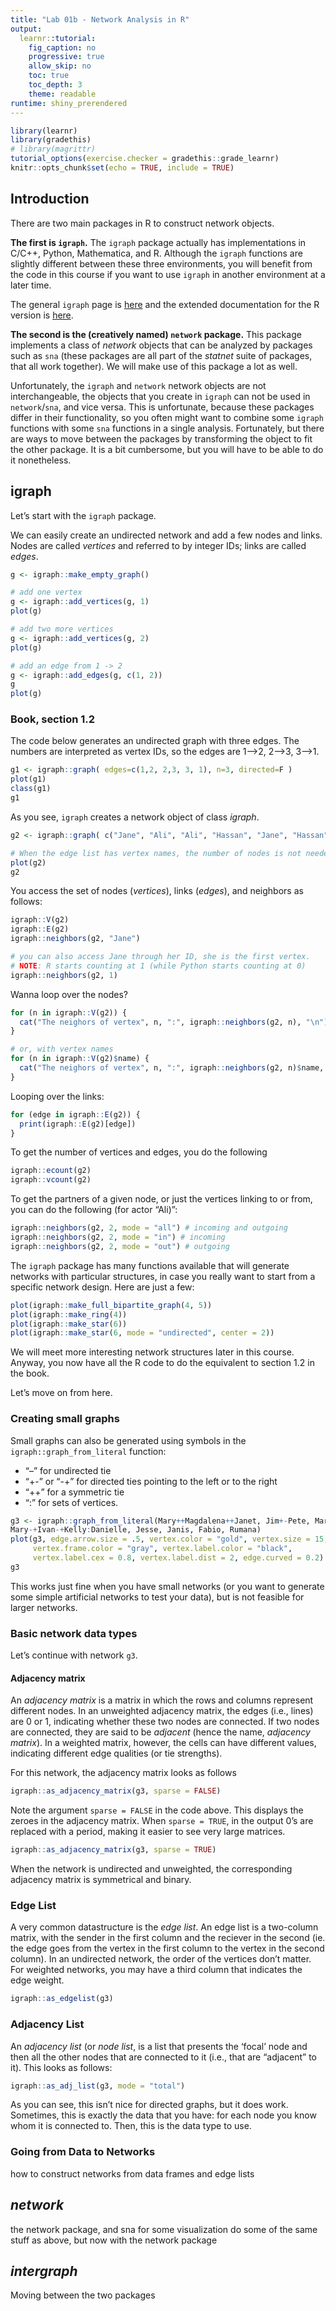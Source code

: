 ```yaml
---
title: "Lab 01b - Network Analysis in R"
output: 
  learnr::tutorial:
    fig_caption: no
    progressive: true
    allow_skip: no
    toc: true
    toc_depth: 3
    theme: readable
runtime: shiny_prerendered
---
```



```r
library(learnr)
library(gradethis)
# library(magrittr)
tutorial_options(exercise.checker = gradethis::grade_learnr)
knitr::opts_chunk$set(echo = TRUE, include = TRUE)
```


## Introduction
There are two main packages in R to construct network objects. 

__The first is `igraph`.__ The `igraph` package actually has implementations in
C/C++, Python, Mathematica, and R. Although the `igraph` functions are slightly
different between these three environments, you will benefit from the code in
this course if you want to use `igraph` in another environment at a later time.

The general `igraph` page is [here](https://igraph.org/) and the 
extended documentation for the R version is [here](https://igraph.org/r/#docs).

__The second is the (creatively named) `network` package.__ This package
implements a class of _network_ objects that can be analyzed by packages such as
`sna` (these packages are all part of the _statnet_ suite of packages, that all
work together). We will make use of this package a lot as well.

Unfortunately, the `igraph` and `network` network objects are not
interchangeable, the objects that you create in `igraph` can not be used in
`network`/`sna`, and vice versa. This is unfortunate, because these packages
differ in their functionality, so you often might want to combine some `igraph`
functions with some `sna` functions in a single analysis. Fortunately, but there
are ways to move between the packages by transforming the object to fit the
other package. It is a bit cumbersome, but you will have to be able to do it
nonetheless.

## igraph
Let's start with the `igraph` package.

We can easily create an undirected network and add a few nodes and links. Nodes
are called _vertices_ and referred to by integer IDs; links are called _edges_.

```r
g <- igraph::make_empty_graph()

# add one vertex
g <- igraph::add_vertices(g, 1)
plot(g)

# add two more vertices
g <- igraph::add_vertices(g, 2)
plot(g)

# add an edge from 1 -> 2
g <- igraph::add_edges(g, c(1, 2))
g
plot(g)
```



### Book, section 1.2
The code below generates an undirected graph with three edges. The numbers are
interpreted as vertex IDs, so the edges are 1–>2, 2–>3, 3–>1.

```r
g1 <- igraph::graph( edges=c(1,2, 2,3, 3, 1), n=3, directed=F ) 
plot(g1)
class(g1)
g1
```

As you see, `igraph` creates a network object of class _igraph_. 

```r
g2 <- igraph::graph( c("Jane", "Ali", "Ali", "Hassan", "Jane", "Hassan")) # named vertices

# When the edge list has vertex names, the number of nodes is not needed
plot(g2)
g2
```


You access the set of nodes (_vertices_), links (_edges_), and neighbors as follows:

```r
igraph::V(g2)
igraph::E(g2)
igraph::neighbors(g2, "Jane")

# you can also access Jane through her ID, she is the first vertex.
# NOTE: R starts counting at 1 (while Python starts counting at 0)
igraph::neighbors(g2, 1)
```

Wanna loop over the nodes?
```r
for (n in igraph::V(g2)) {
  cat("The neighors of vertex", n, ":", igraph::neighbors(g2, n), "\n")
}

# or, with vertex names
for (n in igraph::V(g2)$name) {
  cat("The neighors of vertex", n, ":", igraph::neighbors(g2, n)$name, "\n")
}
```

Looping over the links:
```r
for (edge in igraph::E(g2)) {
  print(igraph::E(g2)[edge])
}
```

To get the number of vertices and edges, you do the following

```r
igraph::ecount(g2)
igraph::vcount(g2)
```

To get the partners of a given node, or just the vertices linking to or from,
you can do the following (for actor "Ali)":

```r
igraph::neighbors(g2, 2, mode = "all") # incoming and outgoing
igraph::neighbors(g2, 2, mode = "in") # incoming 
igraph::neighbors(g2, 2, mode = "out") # outgoing
```

The `igraph` package has many functions available that will generate networks with 
particular structures, in case you really want to start from a specific network 
design. Here are just a few:


```r
plot(igraph::make_full_bipartite_graph(4, 5))
plot(igraph::make_ring(4))
plot(igraph::make_star(6))
plot(igraph::make_star(6, mode = "undirected", center = 2))
```

We will meet more interesting network structures later in this course. Anyway, 
you now have all the R code to do the equivalent to section 1.2 in the book. 

Let's move on from here.

### Creating small graphs
Small graphs can also be generated using symbols in the
`igraph::graph_from_literal` function:

* "--" for undirected tie
* "+-" or "-+" for directed ties pointing to the left or to the right
* "++" for a symmetric tie
* ":" for sets of vertices.


```r
g3 <- igraph::graph_from_literal(Mary++Magdalena++Janet, Jim+-Pete, Mary-+Roberto, 
Mary-+Ivan-+Kelly:Danielle, Jesse, Janis, Fabio, Rumana)
plot(g3, edge.arrow.size = .5, vertex.color = "gold", vertex.size = 15, 
     vertex.frame.color = "gray", vertex.label.color = "black", 
     vertex.label.cex = 0.8, vertex.label.dist = 2, edge.curved = 0.2) 
g3
```
            
This works just fine when you have small networks (or you want to generate some 
simple artificial networks to test your data), but is not feasible for larger 
networks. 

### Basic network data types
Let's continue with network `g3`. 

#### Adjacency matrix

An _adjacency matrix_ is a matrix in which the rows and columns represent
different nodes. In an unweighted adjacency matrix, the edges (i.e., lines) are
0 or 1, indicating whether these two nodes are connected. If two nodes are
connected, they are said to be _adjacent_ (hence the name, _adjacency matrix_).
In a weighted matrix, however, the cells can have different values, indicating
different edge qualities (or tie strengths).

For this network, the adjacency matrix looks as follows

```r
igraph::as_adjacency_matrix(g3, sparse = FALSE)
```

Note the argument `sparse = FALSE` in the code above. This displays the zeroes
in the adjacency matrix. When  `sparse = TRUE`, in the output 0's are replaced
with a period, making it easier to see very large matrices.

```r
igraph::as_adjacency_matrix(g3, sparse = TRUE)
```

When the network is undirected and unweighted, the corresponding adjacency
matrix is symmetrical and binary.


### Edge List
A very common datastructure is the _edge list_. An edge list is a two-column
matrix, with the sender in the first column and the reciever in the second (ie.
the edge goes from the vertex in the first column to the vertex in the second
column). In an undirected network, the order of the vertices don’t matter. For
weighted networks, you may have a third column that indicates the edge weight.


```r
igraph::as_edgelist(g3)
```

### Adjacency List
An _adjacency list_ (or _node list_, is a list that presents the ‘focal’ node
and then all the other nodes that are connected to it (i.e., that are "adjacent"
to it). This looks as follows:

```r
igraph::as_adj_list(g3, mode = "total")
```
As you can see, this isn't nice for directed graphs, but it does work.
Sometimes, this is exactly the data that you have: for each node you know whom
it is connected to. Then, this is the data type to use.

### Going from Data to Networks
how to construct networks from data frames and edge lists


## _network_
the network package, and sna for some visualization
do some of the same stuff as above, but now with the network package


## _intergraph_
Moving between the two packages





